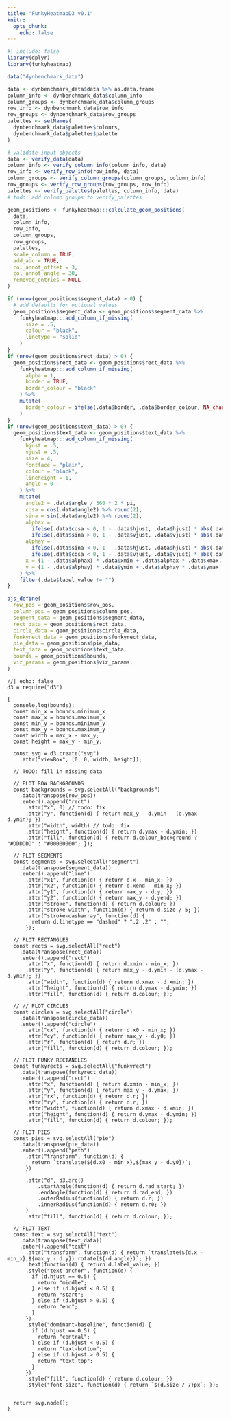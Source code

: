 ```yaml
---
title: "FunkyHeatmapD3 v0.1"
knitr:
  opts_chunk: 
    echo: false
---
```


```r
#| include: false
library(dplyr)
library(funkyheatmap)

data("dynbenchmark_data")

data <- dynbenchmark_data$data %>% as.data.frame
column_info <- dynbenchmark_data$column_info
column_groups <- dynbenchmark_data$column_groups
row_info <- dynbenchmark_data$row_info
row_groups <- dynbenchmark_data$row_groups
palettes <- setNames(
  dynbenchmark_data$palettes$colours,
  dynbenchmark_data$palettes$palette
)

# validate input objects
data <- verify_data(data)
column_info <- verify_column_info(column_info, data)
row_info <- verify_row_info(row_info, data)
column_groups <- verify_column_groups(column_groups, column_info)
row_groups <- verify_row_groups(row_groups, row_info)
palettes <- verify_palettes(palettes, column_info, data)
# todo: add column groups to verify_palettes

geom_positions <- funkyheatmap:::calculate_geom_positions(
  data,
  column_info,
  row_info,
  column_groups,
  row_groups,
  palettes,
  scale_column = TRUE,
  add_abc = TRUE,
  col_annot_offset = 3,
  col_annot_angle = 30,
  removed_entries = NULL
)
```

```r
if (nrow(geom_positions$segment_data) > 0) {
  # add defaults for optional values
  geom_positions$segment_data <- geom_positions$segment_data %>%
    funkyheatmap:::add_column_if_missing(
      size = .5,
      colour = "black",
      linetype = "solid"
    )
}
if (nrow(geom_positions$rect_data) > 0) {
  geom_positions$rect_data <- geom_positions$rect_data %>%
    funkyheatmap:::add_column_if_missing(
      alpha = 1,
      border = TRUE,
      border_colour = "black"
    ) %>%
    mutate(
      border_colour = ifelse(.data$border, .data$border_colour, NA_character_)
    )
}
if (nrow(geom_positions$text_data) > 0) {
  geom_positions$text_data <- geom_positions$text_data %>%
    funkyheatmap:::add_column_if_missing(
      hjust = .5,
      vjust = .5,
      size = 4,
      fontface = "plain",
      colour = "black",
      lineheight = 1,
      angle = 0
    ) %>%
    mutate(
      angle2 = .data$angle / 360 * 2 * pi,
      cosa = cos(.data$angle2) %>% round(2),
      sina = sin(.data$angle2) %>% round(2),
      alphax =
        ifelse(.data$cosa < 0, 1 - .data$hjust, .data$hjust) * abs(.data$cosa) +
        ifelse(.data$sina > 0, 1 - .data$vjust, .data$vjust) * abs(.data$sina),
      alphay =
        ifelse(.data$sina < 0, 1 - .data$hjust, .data$hjust) * abs(.data$sina) +
        ifelse(.data$cosa < 0, 1 - .data$vjust, .data$vjust) * abs(.data$cosa),
      x = (1 - .data$alphax) * .data$xmin + .data$alphax * .data$xmax,
      y = (1 - .data$alphay) * .data$ymin + .data$alphay * .data$ymax
    ) %>%
    filter(.data$label_value != "")
}
```


```r
ojs_define(
  row_pos = geom_positions$row_pos,
  column_pos = geom_positions$column_pos,
  segment_data = geom_positions$segment_data,
  rect_data = geom_positions$rect_data,
  circle_data = geom_positions$circle_data,
  funkyrect_data = geom_positions$funkyrect_data,
  pie_data = geom_positions$pie_data,
  text_data = geom_positions$text_data,
  bounds = geom_positions$bounds,
  viz_params = geom_positions$viz_params,
)
```


```ojs
//| echo: false
d3 = require("d3")

{
  console.log(bounds);
  const min_x = bounds.minimum_x
  const max_x = bounds.maximum_x
  const min_y = bounds.minimum_y
  const max_y = bounds.maximum_y
  const width = max_x - max_y;
  const height = max_y - min_y;

  const svg = d3.create("svg")
    .attr("viewBox", [0, 0, width, height]);

  // TODO: fill in missing data

  // PLOT ROW BACKGROUNDS
  const backgrounds = svg.selectAll("backgrounds")
    .data(transpose(row_pos))
    .enter().append("rect")
      .attr("x", 0) // todo: fix
      .attr("y", function(d) { return max_y - d.ymin - (d.ymax - d.ymin); })
      .attr("width", width) // todo: fix
      .attr("height", function(d) { return d.ymax - d.ymin; })
      .attr("fill", function(d) { return d.colour_background ? "#DDDDDD" : "#00000000"; });

  // PLOT SEGMENTS
  const segments = svg.selectAll("segment")
    .data(transpose(segment_data))
    .enter().append("line")
      .attr("x1", function(d) { return d.x - min_x; })
      .attr("x2", function(d) { return d.xend - min_x; })
      .attr("y1", function(d) { return max_y - d.y; })
      .attr("y2", function(d) { return max_y - d.yend; })
      .attr("stroke", function(d) { return d.colour; })
      .attr("stroke-width", function(d) { return d.size / 5; })
      .attr("stroke-dasharray", function(d) { 
        return d.linetype == "dashed" ? ".2 .2" : ""; 
      });

  // PLOT RECTANGLES
  const rects = svg.selectAll("rect")
    .data(transpose(rect_data))
    .enter().append("rect")
      .attr("x", function(d) { return d.xmin - min_x; })
      .attr("y", function(d) { return max_y - d.ymin - (d.ymax - d.ymin); })
      .attr("width", function(d) { return d.xmax - d.xmin; })
      .attr("height", function(d) { return d.ymax - d.ymin; })
      .attr("fill", function(d) { return d.colour; });

  // // PLOT CIRCLES
  const circles = svg.selectAll("circle")
    .data(transpose(circle_data))
    .enter().append("circle")
      .attr("cx", function(d) { return d.x0 - min_x; })
      .attr("cy", function(d) { return max_y - d.y0; })
      .attr("r", function(d) { return d.r; })
      .attr("fill", function(d) { return d.colour; });
  
  // PLOT FUNKY RECTANGLES
  const funkyrects = svg.selectAll("funkyrect")
    .data(transpose(funkyrect_data))
    .enter().append("rect")
      .attr("x", function(d) { return d.xmin - min_x; })
      .attr("y", function(d) { return max_y - d.ymax; })
      .attr("rx", function(d) { return d.r; })
      .attr("ry", function(d) { return d.r; })
      .attr("width", function(d) { return d.xmax - d.xmin; })
      .attr("height", function(d) { return d.ymax - d.ymin; })
      .attr("fill", function(d) { return d.colour; });

  // PLOT PIES
  const pies = svg.selectAll("pie")
    .data(transpose(pie_data))
    .enter().append("path")
      .attr("transform", function(d) {
        return `translate(${d.x0 - min_x},${max_y - d.y0})`;
      })

      .attr("d", d3.arc()
          .startAngle(function(d) { return d.rad_start; })
          .endAngle(function(d) { return d.rad_end; })
          .outerRadius(function(d) { return d.r; })
          .innerRadius(function(d) { return d.r0; })
      )
      .attr("fill", function(d) { return d.colour; });

  // PLOT TEXT
  const text = svg.selectAll("text")
    .data(transpose(text_data))
    .enter().append("text")
      .attr("transform", function(d) { return `translate(${d.x - min_x},${max_y - d.y}) rotate(${-d.angle})`; })
      .text(function(d) { return d.label_value; })
      .style("text-anchor", function(d) {
        if (d.hjust == 0.5) {
          return "middle";
        } else if (d.hjust < 0.5) {
          return "start";
        } else if (d.hjust > 0.5) {
          return "end";
        }
      })
      .style("dominant-baseline", function(d) {
        if (d.hjust == 0.5) {
          return "central";
        } else if (d.hjust < 0.5) {
          return "text-bottom";
        } else if (d.hjust > 0.5) {
          return "text-top";
        }
      })
      .style("fill", function(d) { return d.colour; })
      .style("font-size", function(d) { return `${d.size / 7}px`; });

  
  return svg.node();
}
```
